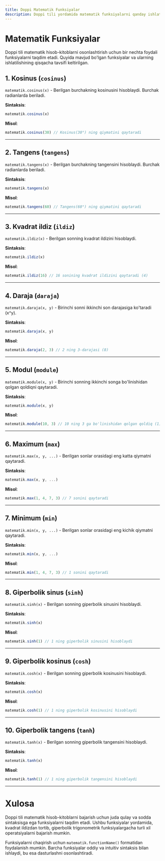 ```yaml
---
title: Doppi Matematik Funksiyalar
description: Doppi tili yordamida matematik funksiyalarni qanday ishlatish haqida batafsil tavsif.
---
```


# Matematik Funksiyalar

Doppi tili matematik hisob-kitoblarni osonlashtirish uchun bir nechta foydali funksiyalarni taqdim etadi. Quyida mavjud bo'lgan funksiyalar va ularning ishlatilishining qisqacha tavsifi keltirilgan.

## 1. Kosinus (`cosinus`)
`matematik.cosinus(x)` - Berilgan burchakning kosinusini hisoblaydi. Burchak radianlarda beriladi.

**Sintaksis**:
```js
matematik.cosinus(x)
```

**Misol**:
```js
matematik.cosinus(30) // Kosinus(30°) ning qiymatini qaytaradi
```

---

## 2. Tangens (`tangens`)
`matematik.tangens(x)` - Berilgan burchakning tangensini hisoblaydi. Burchak radianlarda beriladi.

**Sintaksis**:
```js
matematik.tangens(x)
```

**Misol**:
```js
matematik.tangens(60) // Tangens(60°) ning qiymatini qaytaradi
```

---

## 3. Kvadrat ildiz (`ildiz`)
`matematik.ildiz(x)` - Berilgan sonning kvadrat ildizini hisoblaydi.

**Sintaksis**:
```js
matematik.ildiz(x)
```

**Misol**:
```js
matematik.ildiz(16) // 16 sonining kvadrat ildizini qaytaradi (4)
```

---

## 4. Daraja (`daraja`)
`matematik.daraja(x, y)` - Birinchi sonni ikkinchi son darajasiga ko'taradi (x^y).

**Sintaksis**:
```js
matematik.daraja(x, y)
```

**Misol**:
```js
matematik.daraja(2, 3) // 2 ning 3-darajasi (8)
```

---

## 5. Modul (`module`)
`matematik.module(x, y)` - Birinchi sonning ikkinchi songa bo'linishidan qolgan qoldiqni qaytaradi.

**Sintaksis**:
```js
matematik.module(x, y)
```

**Misol**:
```js
matematik.module(10, 3) // 10 ning 3 ga bo'linishidan qolgan qoldiq (1)
```

---

## 6. Maximum (`max`)
`matematik.max(x, y, ...)` - Berilgan sonlar orasidagi eng katta qiymatni qaytaradi.

**Sintaksis**:
```js
matematik.max(x, y, ...)
```

**Misol**:
```js
matematik.max(1, 4, 7, 3) // 7 sonini qaytaradi
```

---

## 7. Minimum (`min`)
`matematik.min(x, y, ...)` - Berilgan sonlar orasidagi eng kichik qiymatni qaytaradi.

**Sintaksis**:
```js
matematik.min(x, y, ...)
```

**Misol**:
```js
matematik.min(1, 4, 7, 3) // 1 sonini qaytaradi
```

---

## 8. Giperbolik sinus (`sinh`)
`matematik.sinh(x)` - Berilgan sonning giperbolik sinusini hisoblaydi.

**Sintaksis**:
```js
matematik.sinh(x)
```

**Misol**:
```js
matematik.sinh(1) // 1 ning giperbolik sinusini hisoblaydi
```

---

## 9. Giperbolik kosinus (`cosh`)
`matematik.cosh(x)` - Berilgan sonning giperbolik kosinusini hisoblaydi.

**Sintaksis**:
```js
matematik.cosh(x)
```

**Misol**:
```js
matematik.cosh(1) // 1 ning giperbolik kosinusini hisoblaydi
```

---

## 10. Giperbolik tangens (`tanh`)
`matematik.tanh(x)` - Berilgan sonning giperbolik tangensini hisoblaydi.

**Sintaksis**:
```js
matematik.tanh(x)
```

**Misol**:
```js
matematik.tanh(1) // 1 ning giperbolik tangensini hisoblaydi
```

---

# Xulosa

Doppi tili matematik hisob-kitoblarni bajarish uchun juda qulay va sodda sintaksisga ega funksiyalarni taqdim etadi. Ushbu funksiyalar yordamida, kvadrat ildizdan tortib, giperbolik trigonometrik funksiyalargacha turli xil operatsiyalarni bajarish mumkin.

Funksiyalarni chaqirish uchun `matematik.functionName()` formatidan foydalanish mumkin. Barcha funksiyalar oddiy va intuitiv sintaksis bilan ishlaydi, bu esa dasturlashni osonlashtiradi.
